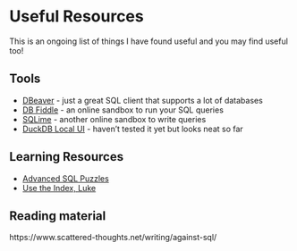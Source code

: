 # Useful Resources

This is an ongoing list of things I have found useful and you may find useful too!

## Tools

* [DBeaver](https://dbeaver.io/) - just a great SQL client that supports a lot of databases
* [DB Fiddle](https://www.db-fiddle.com/) - an online sandbox to run your SQL queries
* [SQLime](https://sqlime.org/) - another online sandbox to write queries
* [DuckDB Local UI](https://duckdb.org/2025/03/12/duckdb-ui) - haven't tested it yet but looks neat so far

## Learning Resources

* [Advanced SQL Puzzles](https://github.com/smpetersgithub/AdvancedSQLPuzzles)
* [Use the Index, Luke](https://use-the-index-luke.com/)

## Reading material

https://www.scattered-thoughts.net/writing/against-sql/
